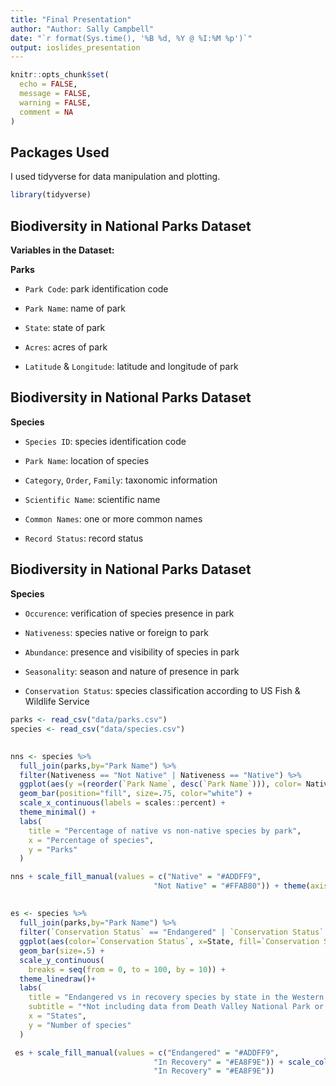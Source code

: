 ```yaml
---
title: "Final Presentation"
author: "Author: Sally Campbell"
date: "`r format(Sys.time(), '%B %d, %Y @ %I:%M %p')`"
output: ioslides_presentation
---
```


```r
knitr::opts_chunk$set(
  echo = FALSE,
  message = FALSE,
  warning = FALSE,
  comment = NA
)
```

## Packages Used

I used tidyverse for data manipulation and plotting.

```r
library(tidyverse)
```


## Biodiversity in National Parks Dataset



**Variables in the Dataset:** 

**Parks**

* `Park Code`: park identification code

* `Park Name`: name of park

* `State`: state of park

* `Acres`: acres of park

* `Latitude` & `Longitude`: latitude and longitude of park


## Biodiversity in National Parks Dataset

**Species**

* `Species ID`: species identification code

* `Park Name`: location of species

* `Category`, `Order`, `Family`: taxonomic information

* `Scientific Name`: scientific name

* `Common Names`: one or more common names

* `Record Status`: record status

## Biodiversity in National Parks Dataset

**Species**

* `Occurence`: verification of species presence in park

* `Nativeness`: species native or foreign to park

* `Abundance`: presence and visibility of species in park

* `Seasonality`: season and nature of presence in park

* `Conservation Status`: species classification according to US Fish & Wildlife Service








```r
parks <- read_csv("data/parks.csv") 
species <- read_csv("data/species.csv")
```

##

```r
nns <- species %>% 
  full_join(parks,by="Park Name") %>%
  filter(Nativeness == "Not Native" | Nativeness == "Native") %>%
  ggplot(aes(y =(reorder(`Park Name`, desc(`Park Name`))), color= Nativeness, fill=Nativeness)) +
  geom_bar(position="fill", size=.75, color="white") +
  scale_x_continuous(labels = scales::percent) +
  theme_minimal() +
  labs(
    title = "Percentage of native vs non-native species by park",
    x = "Percentage of species",
    y = "Parks"
  )

nns + scale_fill_manual(values = c("Native" = "#ADDFF9",
                                "Not Native" = "#FFAB80")) + theme(axis.text.y = element_text(size = 8))   
```

##

```r
es <- species %>% 
  full_join(parks,by="Park Name") %>%
  filter(`Conservation Status` == "Endangered" | `Conservation Status` == "In Recovery", State == "AK" | State == "CA" | State == "CO" | State == "HI" | State == "MT" | State == "NV" | State == "OR" | State == "UT" | State == "WA" | State == "WY") %>%
  ggplot(aes(color=`Conservation Status`, x=State, fill=`Conservation Status`)) +
  geom_bar(size=.5) +
  scale_y_continuous(
    breaks = seq(from = 0, to = 100, by = 10)) +
  theme_linedraw()+
  labs(
    title = "Endangered vs in recovery species by state in the Western Region",
    subtitle = "*Not including data from Death Valley National Park or Yellowstone National Park",
    x = "States",
    y = "Number of species"
  )

 es + scale_fill_manual(values = c("Endangered" = "#ADDFF9",
                                "In Recovery" = "#EA8F9E")) + scale_color_manual(values = c("Endangered" = "#ADDFF9",
                                "In Recovery" = "#EA8F9E"))

```

